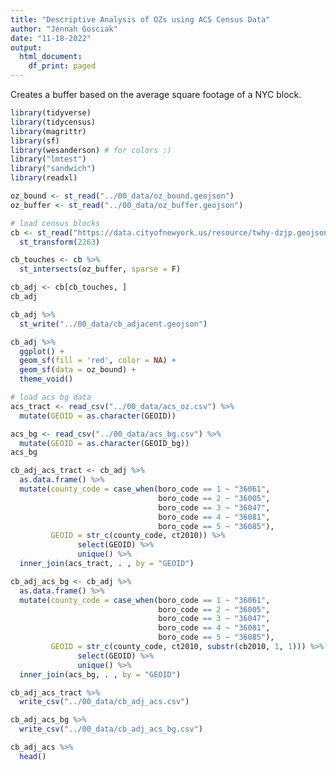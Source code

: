 ```yaml
---
title: "Descriptive Analysis of OZs using ACS Census Data"
author: "Jennah Gosciak"
date: "11-18-2022"
output:
  html_document:
    df_print: paged
---
```


Creates a buffer based on the average square footage of a NYC block.

```r
library(tidyverse)
library(tidycensus)
library(magrittr)
library(sf)
library(wesanderson) # for colors :)
library("lmtest")
library("sandwich")
library(readxl)
```
```r
oz_bound <- st_read("../00_data/oz_bound.geojson")
oz_buffer <- st_read("../00_data/oz_buffer.geojson")

# load census blocks
cb <- st_read("https://data.cityofnewyork.us/resource/twhy-dzjp.geojson?$limit=1000000") %>% 
  st_transform(2263)

cb_touches <- cb %>% 
  st_intersects(oz_buffer, sparse = F)

cb_adj <- cb[cb_touches, ]
cb_adj

cb_adj %>% 
  st_write("../00_data/cb_adjacent.geojson")
```
```r
cb_adj %>% 
  ggplot() +
  geom_sf(fill = 'red', color = NA) +
  geom_sf(data = oz_bound) +
  theme_void()
```

```r
# load acs bg data
acs_tract <- read_csv("../00_data/acs_oz.csv") %>% 
  mutate(GEOID = as.character(GEOID))

acs_bg <- read_csv("../00_data/acs_bg.csv") %>% 
  mutate(GEOID = as.character(GEOID_bg))
acs_bg
```
```r
cb_adj_acs_tract <- cb_adj %>% 
  as.data.frame() %>% 
  mutate(county_code = case_when(boro_code == 1 ~ "36061",
                                 boro_code == 2 ~ "36005",
                                 boro_code == 3 ~ "36047",
                                 boro_code == 4 ~ "36081",
                                 boro_code == 5 ~ "36085"),
         GEOID = str_c(county_code, ct2010)) %>% 
               select(GEOID) %>% 
               unique() %>% 
  inner_join(acs_tract, . , by = "GEOID")

cb_adj_acs_bg <- cb_adj %>% 
  as.data.frame() %>% 
  mutate(county_code = case_when(boro_code == 1 ~ "36061",
                                 boro_code == 2 ~ "36005",
                                 boro_code == 3 ~ "36047",
                                 boro_code == 4 ~ "36081",
                                 boro_code == 5 ~ "36085"),
         GEOID = str_c(county_code, ct2010, substr(cb2010, 1, 1))) %>% 
               select(GEOID) %>% 
               unique() %>% 
  inner_join(acs_bg, . , by = "GEOID")

cb_adj_acs_tract %>% 
  write_csv("../00_data/cb_adj_acs.csv")

cb_adj_acs_bg %>% 
  write_csv("../00_data/cb_adj_acs_bg.csv")

cb_adj_acs %>% 
  head()
```






